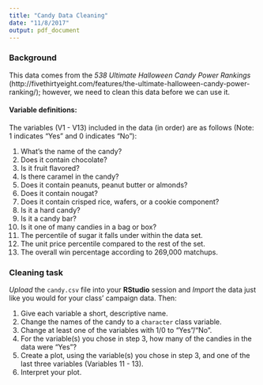 ```yaml
---
title: "Candy Data Cleaning"
date: "11/8/2017"
output: pdf_document
---
```


### Background

This data comes from the _538 Ultimate Halloween Candy Power Rankings_ (http://fivethirtyeight.com/features/the-ultimate-halloween-candy-power-ranking/); however, we need to clean this data before we can use it.

#### Variable definitions:

The variables (V1 - V13) included in the data (in order) are as follows (Note: 1 indicates "Yes" and 0 indicates "No"):

1. What's the name of the candy?
1. Does it contain chocolate?
1. Is it fruit flavored?
1. Is there caramel in the candy?
1. Does it contain peanuts, peanut butter or almonds?
1. Does it contain nougat?
1. Does it contain crisped rice, wafers, or a cookie component?
1. Is it a hard candy?
1. Is it a candy bar?
1. Is it one of many candies in a bag or box?
1. The percentile of sugar it falls under within the data set.
1. The unit price percentile compared to the rest of the set.
1. The overall win percentage according to 269,000 matchups.

### Cleaning task

_Upload_ the `candy.csv` file into your **RStudio** session and _Import_ the data just like you would for your class' campaign data. Then:

1. Give each variable a short, descriptive name.
2. Change the names of the candy to a `character` class variable.
3. Change at least one of the variables with 1/0 to "Yes"/"No".
4. For the variable(s) you chose in step 3, how many of the candies in the data were "Yes"?
4. Create a plot, using the variable(s) you chose in step 3, and one of the last three variables (Variables 11 - 13).
5. Interpret your plot.